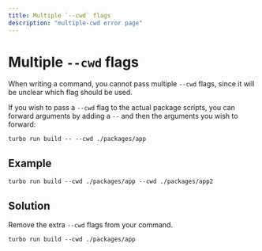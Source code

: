 ```yaml
---
title: Multiple `--cwd` flags
description: "multiple-cwd error page"
---
```


# Multiple `--cwd` flags

When writing a command, you cannot pass multiple `--cwd` flags, since it will be unclear
which flag should be used.

If you wish to pass a `--cwd` flag to the actual package scripts, you can forward arguments by adding a `--`
and then the arguments you wish to forward:

```
turbo run build -- --cwd ./packages/app
```

## Example

```
turbo run build --cwd ./packages/app --cwd ./packages/app2
```

## Solution

Remove the extra `--cwd` flags from your command.

```
turbo run build --cwd ./packages/app
```
